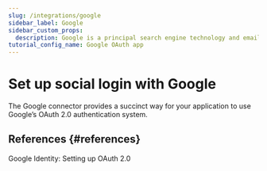 ```yaml
---
slug: /integrations/google
sidebar_label: Google
sidebar_custom_props:
  description: Google is a principal search engine technology and email service provider.
tutorial_config_name: Google OAuth app
---
```




# Set up social login with Google

The Google connector provides a succinct way for your application to use Google’s OAuth 2.0 authentication system.

<GuideTip />

<Integration />

## References \{#references}

<Url href="https://developers.google.com/identity/protocols/oauth2/openid-connect#appsetup">
  Google Identity: Setting up OAuth 2.0
</Url>
